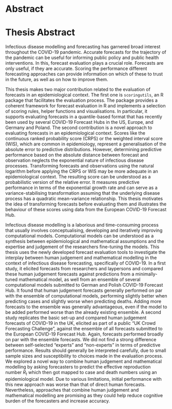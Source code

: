 \newgeometry{left=3cm, right=3cm, top = 5cm, bottom=5cm}

# Abstract {-}

# Thesis Abstract

Infectious disease modelling and forecasting has garnered broad interest throughout the COVID-19 pandemic. Accurate forecasts for the trajectory of the pandemic can be useful for informing public policy and public health interventions. 
In this, forecast evaluation plays a crucial role. Forecasts are only useful, if they are accurate. Scoring the performance different forecasting approaches can provide information on which of these to trust in the future, as well as on how to improve them. 

This thesis makes two major contribution related to the evaluation of forecasts in an epidemiological context. The first one is `scoringutils`, an R package that facilitates the evaluation process. The package provides a coherent framework for forecast evaluation in R and implements a selection of scoring rules, helper functions and visualisations. In particular, it supports evaluating forecasts in a quantile-based format that has recently been used by several COVID-19 Forecast Hubs in the US, Europe, and Germany and Poland. 
The second contribution is a novel approach to evaluating forecasts in an epidemiological context. Scores like the continuous ranked probability score (CRPS) or the weighted interval score (WIS), which are common in epidemiology, represent a generalisation of the absolute error to predictive distributions. However, determining predictive performance based on the absolute distance between forecast and observation neglects the exponential nature of infectious disease processes. Transforming forecasts and observations using the natural logarithm before applying the CRPS or WIS may be more adequate in an epidemiological context. The resulting score can be understood as a probabilistic version of the relative error. It measures predictive performance in terms of the exponential growth rate and can serve as a variance-stabilising transformation assuming that the underlying disease process has a quadratic mean-variance relationship. This thesis motivates the idea of transforming forecasts before evaluating them and illustrates the behaviour of these scores using data from the European COVID-19 Forecast Hub.

Infectious disease modelling is a laborious and time-consuming process that usually involves conceptualising, developing and iteratively improving computational models. Computational models can be understood as a synthesis between epidemiological and mathematical assumptions and the expertise and judgement of the researchers fine-tuning the models.
This thesis uses the newly developed forecast evaluation tools to investigate the interplay between human judgement and mathematical modelling in the context of infectious disease forecasting, specifically of COVID-19. In a first study, it elicited forecasts from researchers and laypersons and compared these human judgement forecasts against predictions from a minimally-tuned mathematical model, as well from an ensemble of several computational models submitted to German and Polish COVID-19 Forecast Hub. It found that human judgement forecasts generally performed on par with the ensemble of computational models, performing slightly better when predicting cases and slightly worse when predicting deaths. Adding more forecasts to the ensemble was generally advantageous, even if the model to be added performed worse than the already existing ensemble. A second study replicates the basic set-up and compared human judgement forecasts of COVID-19 in the UK, elicited as part of a public "UK Crowd Forecasting Challenge", against the ensemble of all forecasts submitted to the European COVID-19 Forecast Hub. Again, forecasts performed broadly on par with the ensemble forecasts. We did not find a strong difference between self-selected "experts" and "non-experts" in terms of predictive performance. Results should generally be interpreted carefully, due to small sample sizes and susceptibility to choices made in the evaluation process. We explored a novel way to combine human judgement and mathematical modelling by asking forecasters to predict the effective reproduction number $R_t$ which then got mapped to case and death numbers using an epidemiological model. Due to various limitations, initial performance with this new approach was worse than that of direct human forecasts. Nevertheless, approaches that combine human judgement and mathematical modelling are promising as they could help reduce cognitive burden of the forecasters and increase accuracy. 




\restoregeometry
